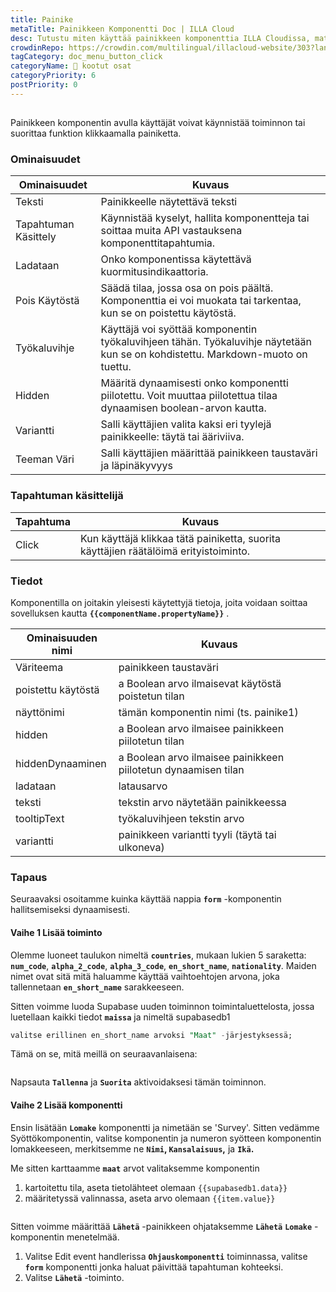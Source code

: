 ```yaml
---
title: Painike
metaTitle: Painikkeen Komponentti Doc | ILLA Cloud
desc: Tutustu miten käyttää painikkeen komponenttia ILLA Cloudissa, matalan koodin alusta rakennustyökaluille. Painikkeen avulla käyttäjät voivat käynnistää toiminnon tai suorittaa funktion klikkaamalla.
crowdinRepo: https://crowdin.com/multilingual/illacloud-website/303?languages=fi&filter=basic&value=0
tagCategory: doc_menu_button_click
categoryName: 🧬 kootut osat
categoryPriority: 6
postPriority: 0
---
```


## <h2 hidden>Mikä on painike?</h2>

Painikkeen komponentin avulla käyttäjät voivat käynnistää toiminnon tai suorittaa funktion klikkaamalla painiketta. 

### Ominaisuudet

| Ominaisuudet         | Kuvaus                                                                                                                         |
| -------------------- | ------------------------------------------------------------------------------------------------------------------------------ |
| Teksti               | Painikkeelle näytettävä teksti                                                                                                 |
| Tapahtuman Käsittely | Käynnistää kyselyt, hallita komponentteja tai soittaa muita API vastauksena komponenttitapahtumia.                             |
| Ladataan             | Onko komponentissa käytettävä kuormitusindikaattoria.                                                                          |
| Pois Käytöstä        | Säädä tilaa, jossa osa on pois päältä. Komponenttia ei voi muokata tai tarkentaa, kun se on poistettu käytöstä.                |
| Työkaluvihje         | Käyttäjä voi syöttää komponentin työkaluvihjeen tähän. Työkaluvihje näytetään kun se on kohdistettu. Markdown-muoto on tuettu. |
| Hidden               | Määritä dynaamisesti onko komponentti piilotettu. Voit muuttaa piilotettua tilaa dynaamisen boolean-arvon kautta.              |
| Variantti            | Salli käyttäjien valita kaksi eri tyylejä painikkeelle: täytä tai ääriviiva.                                                   |
| Teeman Väri          | Salli käyttäjien määrittää painikkeen taustaväri ja läpinäkyvyys                                                               |

### Tapahtuman käsittelijä

| Tapahtuma | Kuvaus                                                                               |
| --------- | ------------------------------------------------------------------------------------ |
| Click     | Kun käyttäjä klikkaa tätä painiketta, suorita käyttäjien räätälöimä erityistoiminto. |

### Tiedot

Komponentilla on joitakin yleisesti käytettyjä tietoja, joita voidaan soittaa sovelluksen kautta **`{{componentName.propertyName}}`** .

| Ominaisuuden nimi  | Kuvaus                                                         |
| ------------------ | -------------------------------------------------------------- |
| Väriteema          | painikkeen taustaväri                                          |
| poistettu käytöstä | a Boolean arvo ilmaisevat käytöstä poistetun tilan             |
| näyttönimi         | tämän komponentin nimi (ts. painike1)                          |
| hidden             | a Boolean arvo ilmaisee painikkeen piilotetun tilan            |
| hiddenDynaaminen   | a Boolean arvo ilmaisee painikkeen piilotetun dynaamisen tilan |
| ladataan           | latausarvo                                                     |
| teksti             | tekstin arvo näytetään painikkeessa                            |
| tooltipText        | työkaluvihjeen tekstin arvo                                    |
| variantti          | painikkeen variantti tyyli (täytä tai ulkoneva)                |

### Tapaus

Seuraavaksi osoitamme kuinka käyttää nappia **`form`** -komponentin hallitsemiseksi dynaamisesti. 

#### Vaihe 1 Lisää toiminto

Olemme luoneet taulukon nimeltä **`countries`**, mukaan lukien 5 saraketta: **`num_code`**, **`alpha_2_code`**, **`alpha_3_code`**, **`en_short_name`**, **`nationality`**. Maiden nimet ovat sitä mitä haluamme käyttää vaihtoehtojen arvona, joka tallennetaan **`en_short_name`** sarakkeeseen.

Sitten voimme luoda Supabase uuden toiminnon toimintaluettelosta, jossa luetellaan kaikki tiedot **`maissa`** ja nimeltä supabasedb1 

```sql
valitse erillinen en_short_name arvoksi "Maat" -järjestyksessä;
```

Tämä on se, mitä meillä on seuraavanlaisena:

<img src='https://cdn.illacloud.com/official-website/img/docs/countries.png' alt='' />

Napsauta **`Tallenna`** ja **`Suorita`** aktivoidaksesi tämän toiminnon.

#### Vaihe 2 Lisää komponentti

Ensin lisätään **`Lomake`** komponentti ja nimetään se 'Survey'. Sitten vedämme Syöttökomponentin, valitse komponentin ja numeron syötteen komponentin lomakkeeseen, merkitsemme ne **`Nimi`, `Kansalaisuus`,** ja **`Ikä`.**

Me sitten karttaamme **`maat`** arvot valitaksemme komponentin 

1.  kartoitettu tila, aseta tietolähteet olemaan `{{supabasedb1.data}}` 
2.  määritetyssä valinnassa, aseta arvo olemaan `{{item.value}}`

<img src='https://cdn.illacloud.com/official-website/img/docs/button1.png' alt='' />

Sitten voimme määrittää **`Lähetä`** -painikkeen ohjataksemme **`Lähetä`** **`Lomake`** -komponentin menetelmää. 

1.  Valitse Edit event handlerissa **`Ohjauskomponentti`** toiminnassa, valitse **`form`** komponentti jonka haluat päivittää tapahtuman kohteeksi.
2.  Valitse **`Lähetä`** -toiminto. 

<img src='https://cdn.illacloud.com/official-website/img/docs/countries2.png' alt='' />
